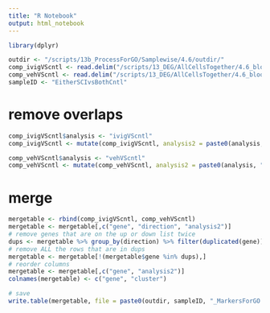 ```yaml
---
title: "R Notebook"
output: html_notebook
---
```


```r
library(dplyr)
```

```r
outdir <- "/scripts/13b_ProcessForGO/Samplewise/4.6/outdir/"
comp_ivigVScntl <- read.delim("/scripts/13_DEG/AllCellsTogether/4.6_blood_NvOrSham_vs_SCI+IVIG/outdir/markers_ivigVSshnv_RemoveRbMt_top10.txt")
comp_vehVScntl <- read.delim("/scripts/13_DEG/AllCellsTogether/4.6_blood_NvOrSham_vs_SCI+IVIG/outdir/markers_vehVSshnv_RemoveRbMt_top10.txt")
sampleID <- "EitherSCIvsBothCntl"
```

# remove overlaps

```r
comp_ivigVScntl$analysis <- "ivigVScntl"
comp_ivigVScntl <- mutate(comp_ivigVScntl, analysis2 = paste0(analysis, "_", direction))

comp_vehVScntl$analysis <- "vehVScntl"
comp_vehVScntl <- mutate(comp_vehVScntl, analysis2 = paste0(analysis, "_", direction))
```

# merge

```r
mergetable <- rbind(comp_ivigVScntl, comp_vehVScntl)
mergetable <- mergetable[,c("gene", "direction", "analysis2")]
# remove genes that are on the up or down list twice
dups <- mergetable %>% group_by(direction) %>% filter(duplicated(gene)) %>% pull(gene)
# remove ALL the rows that are in dups
mergetable <- mergetable[!(mergetable$gene %in% dups),]
# reorder columns
mergetable <- mergetable[,c("gene", "analysis2")]
colnames(mergetable) <- c("gene", "cluster")

# save
write.table(mergetable, file = paste0(outdir, sampleID, "_MarkersForGO.txt"), sep = "\t", quote = FALSE, col.names = NA)
```
